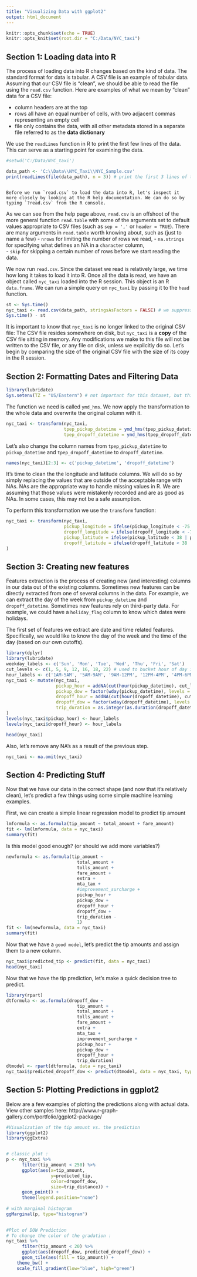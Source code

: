 ```yaml
---
title: "Visualizing Data with ggplot2"
output: html_document
---
```


```r
knitr::opts_chunk$set(echo = TRUE)
knitr::opts_knit$set(root.dir = "C:/Data/NYC_taxi")
```

## Section 1: Loading data into R

The process of loading data into R changes based on the kind of data. The standard format for data is tabular.  A CSV file is an example of tabular data.  Assuming that our CSV file is "clean", we should be able to read the file using the `read.csv` function.  Here are examples of what we mean by "clean" data for a CSV file:

  - column headers are at the top
  - rows all have an equal number of cells, with two adjacent commas representing an empty cell
  - file only contains the data, with all other metadata stored in a separate file referred to as the **data dictionary**

We use the `readLines` function in R to print the first few lines of the data.  This can serve as a starting point for examining the data.


```r
#setwd('C:/Data/NYC_taxi')

data_path <- 'C:\\Data\\NYC_Taxi\\NYC_Sample.csv'
print(readLines(file(data_path), n = 3)) # print the first 3 lines of the file
```
                                                                                      Before we run `read.csv` to load the data into R, let's inspect it more closely by looking at the R help documentation. We can do so by typing `?read.csv` from the R console.

As we can see from the help page above, `read.csv` is an offshoot of the more general function `read.table` with some of the arguments set to default values appropriate to CSV files (such as `sep = ','` or `header = TRUE`).  There are many arguments in `read.table` worth knowing about, such as (just to name a few)
  - `nrows` for limiting the number of rows we read, 
  - `na.strings` for specifying what defines an NA in a `character` column,  
  - `skip` for skipping a certain number of rows before we start reading the data.

We now run `read.csv`.  Since the dataset we read is relatively large, we time how long it takes to load it into R.  Once all the data is read, we have an object called `nyc_taxi` loaded into the R session.  This object is an R `data.frame`.  We can run a simple query on `nyc_taxi` by passing it to the `head` function.


```r
st <- Sys.time()
nyc_taxi <- read.csv(data_path, stringsAsFactors = FALSE) # we suppress conversion to factors for now
Sys.time() - st
```

It is important to know that `nyc_taxi` is no longer linked to the original CSV file: The CSV file resides somewhere on disk, but `nyc_taxi` is a **copy** of the CSV file sitting in memory.  Any modifications we make to this file will not be written to the CSV file, or any file on disk, unless we explicitly do so.  Let's begin by comparing the size of the original CSV file with the size of its copy in the R session.

## Section 2: Formatting Dates and Filtering Data

```r
library(lubridate)
Sys.setenv(TZ = "US/Eastern") # not important for this dataset, but this is how we set the time zone
```

The function we need is called `ymd_hms`. We now apply the transformation to the whole data and overwrite the original column with it.


```r
nyc_taxi <- transform(nyc_taxi,
                      tpep_pickup_datetime = ymd_hms(tpep_pickup_datetime, tz = "US/Eastern"),
                      tpep_dropoff_datetime = ymd_hms(tpep_dropoff_datetime, tz = "US/Eastern"))
```

Let's also change the column names from `tpep_pickup_datetime` to `pickup_datetime` and `tpep_dropoff_datetime` to `dropoff_datetime`.


```r
names(nyc_taxi)[2:3] <- c('pickup_datetime', 'dropoff_datetime')
```

It's time to clean the the longitude and latitude columns. We will do so by simply replacing the values that are outside of the acceptable range with NAs. NAs are the appropriate way to handle missing values in R. We are assuming that those values were mistakenly recorded and are as good as NAs. In some cases, this may not be a safe assumption.

To perform this transformation we use the `transform` function:


```r
nyc_taxi <- transform(nyc_taxi,
                      pickup_longitude = ifelse(pickup_longitude < -75 | pickup_longitude > -73, NA, pickup_longitude),
                      dropoff_longitude = ifelse(dropoff_longitude < -75 | dropoff_longitude > -73, NA, dropoff_longitude),
                      pickup_latitude = ifelse(pickup_latitude < 38 | pickup_latitude > 41, NA, pickup_latitude),
                      dropoff_latitude = ifelse(dropoff_latitude < 38 | dropoff_latitude > 41, NA, dropoff_latitude)
)
```

## Section 3: Creating new features

Features extraction is the process of creating new (and interesting) columns in our data out of the existing columns. Sometimes new features can be directly extracted from one of several columns in the data. For example, we can extract the day of the week from `pickup_datetime` and `dropoff_datetime`. Sometimes new features rely on third-party data. For example, we could have a `holiday_flag` column to know which dates were holidays.


The first set of features we extract are date and time related features. Specifically, we would like to know the day of the week and the time of the day (based on our own cutoffs).


```r
library(dplyr)
library(lubridate)
weekday_labels <- c('Sun', 'Mon', 'Tue', 'Wed', 'Thu', 'Fri', 'Sat')
cut_levels <- c(1, 5, 9, 12, 16, 18, 22) # used to bucket hour of day into
hour_labels <- c('1AM-5AM', '5AM-9AM', '9AM-12PM', '12PM-4PM', '4PM-6PM', '6PM-10PM', '10PM-1AM')
nyc_taxi <- mutate(nyc_taxi, 
                   pickup_hour = addNA(cut(hour(pickup_datetime), cut_levels)),
                   pickup_dow = factor(wday(pickup_datetime), levels = 1:7, labels = weekday_labels),
                   dropoff_hour = addNA(cut(hour(dropoff_datetime), cut_levels)),
                   dropoff_dow = factor(wday(dropoff_datetime), levels = 1:7, labels = weekday_labels),
                   trip_duration = as.integer(as.duration(dropoff_datetime - pickup_datetime))
)
levels(nyc_taxi$pickup_hour) <- hour_labels
levels(nyc_taxi$dropoff_hour) <- hour_labels

head(nyc_taxi)
```

Also, let's remove any NA's as a result of the previous step.

```r
nyc_taxi <- na.omit(nyc_taxi)
```

## Section 4: Predicting Stuff

Now that we have our data in the correct shape (and now that it's relatively clean), let's predict a few things using some simple machine learning examples.

First, we can create a simple linear regression model to predict tip amount

```r
lmformula <- as.formula(tip_amount ~ total_amount + fare_amount)
fit <- lm(lmformula, data = nyc_taxi)
summary(fit)
```

Is this model good enough? (or should we add more variables?)

```r
newformula <- as.formula(tip_amount ~ 
                           total_amount + 
                           tolls_amount +
                           fare_amount + 
                           extra +
                           mta_tax +
                           #improvement_surcharge + 
                           pickup_hour + 
                           pickup_dow +
                           dropoff_hour + 
                           dropoff_dow + 
                           trip_duration - 
                           1)
fit <- lm(newformula, data = nyc_taxi)
summary(fit)

```

Now that we have a `good model`, let's predict the tip amounts and assign them to a new column.

```r
nyc_taxi$predicted_tip <- predict(fit, data = nyc_taxi)
head(nyc_taxi)
```

Now that we have the tip prediction, let's make a quick decision tree to predict.

```r
library(rpart)
dtformula <- as.formula(dropoff_dow ~
                           tip_amount +
                           total_amount + 
                           tolls_amount +
                           fare_amount + 
                           extra +
                           mta_tax +
                           improvement_surcharge + 
                           pickup_hour + 
                           pickup_dow +
                           dropoff_hour + 
                           trip_duration)
dtmodel <- rpart(dtformula, data = nyc_taxi)
nyc_taxi$predicted_dropoff_dow <- predict(dtmodel, data = nyc_taxi, type = "class")

```

## Section 5: Plotting Predictions in ggplot2

Below are a few examples of plotting the predictions along with actual data.
View other samples here: http://www.r-graph-gallery.com/portfolio/ggplot2-package/

```r
#Visualization of the tip amount vs. the prediction
library(ggplot2)
library(ggExtra)


# classic plot :
p <- nyc_taxi %>%
      filter(tip_amount < 250) %>%
      ggplot(aes(x=tip_amount,
                 y=predicted_tip,
                 color=dropoff_dow,
                 size=trip_distance)) +
      geom_point() +
      theme(legend.position="none")
 
# with marginal histogram
ggMarginal(p, type="histogram")
 
```

```r
#Plot of DOW Prediction
# To change the color of the gradation :
nyc_taxi %>%
      filter(tip_amount < 20) %>%
      ggplot(aes(dropoff_dow, predicted_dropoff_dow)) +
      geom_tile(aes(fill = tip_amount)) + 
    theme_bw() + 
    scale_fill_gradient(low="blue", high="green") 


```
